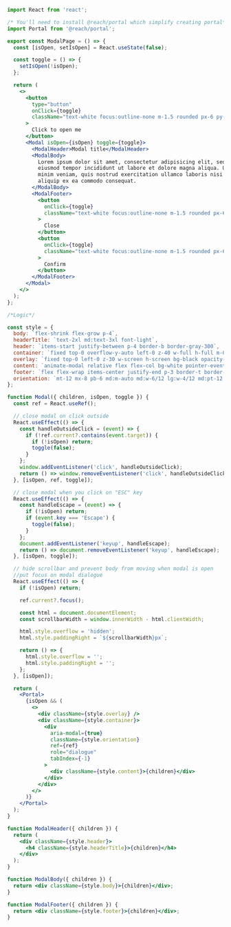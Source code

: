 ```jsx
import React from 'react';

/* You'll need to install @reach/portal which simplify creating portal*/
import Portal from '@reach/portal';

export const ModalPage = () => {
  const [isOpen, setIsOpen] = React.useState(false);

  const toggle = () => {
    setIsOpen(!isOpen);
  };

  return (
    <>
      <button
        type="button"
        onClick={toggle}
        className="text-white focus:outline-none m-1.5 rounded px-6 py-2 font-medium bg-blue-600"
      >
        Click to open me
      </button>
      <Modal isOpen={isOpen} toggle={toggle}>
        <ModalHeader>Modal title</ModalHeader>
        <ModalBody>
          Lorem ipsum dolor sit amet, consectetur adipisicing elit, sed do
          eiusmod tempor incididunt ut labore et dolore magna aliqua. Ut enim ad
          minim veniam, quis nostrud exercitation ullamco laboris nisi ut
          aliquip ex ea commodo consequat.
        </ModalBody>
        <ModalFooter>
          <button
            onClick={toggle}
            className="text-white focus:outline-none m-1.5 rounded px-6 py-2 font-medium bg-red-500"
          >
            Close
          </button>
          <button
            onClick={toggle}
            className="text-white focus:outline-none m-1.5 rounded px-6 py-2 font-medium bg-blue-600"
          >
            Confirm
          </button>
        </ModalFooter>
      </Modal>
    </>
  );
};

/*Logic*/

const style = {
  body: `flex-shrink flex-grow p-4`,
  headerTitle: `text-2xl md:text-3xl font-light`,
  header: `items-start justify-between p-4 border-b border-gray-300`,
  container: `fixed top-0 overflow-y-auto left-0 z-40 w-full h-full m-0`,
  overlay: `fixed top-0 left-0 z-30 w-screen h-screen bg-black opacity-50`,
  content: `animate-modal relative flex flex-col bg-white pointer-events-auto`,
  footer: `flex flex-wrap items-center justify-end p-3 border-t border-gray-300`,
  orientation: `mt-12 mx-8 pb-6 md:m-auto md:w-6/12 lg:w-4/12 md:pt-12 focus:outline-none`,
};

function Modal({ children, isOpen, toggle }) {
  const ref = React.useRef();

  // close modal on click outside
  React.useEffect(() => {
    const handleOutsideClick = (event) => {
      if (!ref.current?.contains(event.target)) {
        if (!isOpen) return;
        toggle(false);
      }
    };
    window.addEventListener('click', handleOutsideClick);
    return () => window.removeEventListener('click', handleOutsideClick);
  }, [isOpen, ref, toggle]);

  // close modal when you click on "ESC" key
  React.useEffect(() => {
    const handleEscape = (event) => {
      if (!isOpen) return;
      if (event.key === 'Escape') {
        toggle(false);
      }
    };
    document.addEventListener('keyup', handleEscape);
    return () => document.removeEventListener('keyup', handleEscape);
  }, [isOpen, toggle]);

  // hide scrollbar and prevent body from moving when modal is open
  //put focus on modal dialogue
  React.useEffect(() => {
    if (!isOpen) return;

    ref.current?.focus();

    const html = document.documentElement;
    const scrollbarWidth = window.innerWidth - html.clientWidth;

    html.style.overflow = 'hidden';
    html.style.paddingRight = `${scrollbarWidth}px`;

    return () => {
      html.style.overflow = '';
      html.style.paddingRight = '';
    };
  }, [isOpen]);

  return (
    <Portal>
      {isOpen && (
        <>
          <div className={style.overlay} />
          <div className={style.container}>
            <div
              aria-modal={true}
              className={style.orientation}
              ref={ref}
              role="dialogue"
              tabIndex={-1}
            >
              <div className={style.content}>{children}</div>
            </div>
          </div>
        </>
      )}
    </Portal>
  );
}

function ModalHeader({ children }) {
  return (
    <div className={style.header}>
      <h4 className={style.headerTitle}>{children}</h4>
    </div>
  );
}

function ModalBody({ children }) {
  return <div className={style.body}>{children}</div>;
}

function ModalFooter({ children }) {
  return <div className={style.footer}>{children}</div>;
}
```
